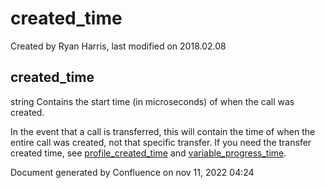 
# created_time 

 Created by  Ryan Harris, last modified on 2018.02.08

## created_time

string Contains the start time (in microseconds) of when the call was created.

In the event that a call is transferred, this will contain the time of when the entire call was created, not that specific transfer. If you need the transfer created time, see [profile\_created\_time](../FreeSWITCH-Explained/Dialplan/Variables-Master-List_16352570.mdx#profile_created_time) and [variable\_progress\_time](../FreeSWITCH-Explained/Dialplan/Variables-Master-List_16352570.mdx#leg_progress_timeout).

Document generated by Confluence on nov 11, 2022 04:24
